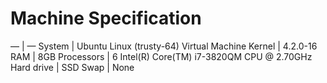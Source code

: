 # Machine Specification
--- | ---
System | Ubuntu Linux (trusty-64) Virtual Machine
Kernel | 4.2.0-16 
RAM | 8GB
Processors | 6 Intel(R) Core(TM) i7-3820QM CPU @ 2.70GHz
Hard drive | SSD
Swap | None


